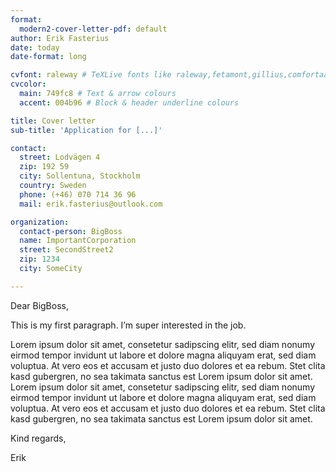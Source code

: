 ```yaml
---
format:
  modern2-cover-letter-pdf: default
author: Erik Fasterius
date: today
date-format: long

cvfont: raleway # TeXLive fonts like raleway,fetamont,gillius,comfortaa
cvcolor:
  main: 749fc8 # Text & arrow colours
  accent: 004b96 # Block & header underline colours

title: Cover letter
sub-title: 'Application for [...]'

contact:
  street: Lodvägen 4
  zip: 192 59
  city: Sollentuna, Stockholm
  country: Sweden
  phone: (+46) 070 714 36 96
  mail: erik.fasterius@outlook.com

organization:
  contact-person: BigBoss
  name: ImportantCorporation
  street: SecondStreet2
  zip: 1234
  city: SomeCity

---
```


Dear BigBoss,

This is my first paragraph.
I'm super interested in the job.

Lorem ipsum dolor sit amet, consetetur sadipscing elitr, sed diam nonumy eirmod tempor invidunt ut labore et dolore magna aliquyam erat, sed diam voluptua.
At vero eos et accusam et justo duo dolores et ea rebum.
Stet clita kasd gubergren, no sea takimata sanctus est Lorem ipsum dolor sit amet.
Lorem ipsum dolor sit amet, consetetur sadipscing elitr, sed diam nonumy eirmod tempor invidunt ut labore et dolore magna aliquyam erat, sed diam voluptua.
At vero eos et accusam et justo duo dolores et ea rebum.
Stet clita kasd gubergren, no sea takimata sanctus est Lorem ipsum dolor sit amet.

Kind regards,

Erik
